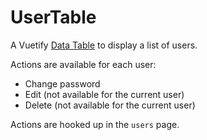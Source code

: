 

<Meta of={Stories} />

# UserTable

A Vuetify [Data Table](https://vuetifyjs.com/en/components/data-tables/basics/) to display a list of users.

Actions are available for each user:
- Change password
- Edit (not available for the current user)
- Delete (not available for the current user)

Actions are hooked up in the `users` page.

<Canvas of={Stories.Default} />
